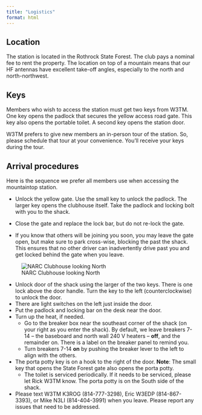 ```yaml
---
title: "Logistics"
format: html
---
```


## Location

The station is located in the Rothrock State Forest.
The club pays a nominal fee to rent the property.
The location on top of a mountain means that our HF antennas have excellent take-off angles, especially to the north and north-northwest.

## Keys

Members who wish to access the station must get two keys from W3TM.
One key opens the padlock that secures the yellow access road gate.
This key also opens the portable toilet.
A second key opens the station door.

W3TM prefers to give new members an in-person tour of the station.
So, please schedule that tour at your convenience.
You'll receive your keys during the tour.

## Arrival procedures

Here is the sequence we prefer all members use when accessing the mountaintop station.

- Unlock the yellow gate. Use the small key to unlock the padlock. The larger key opens the clubhouse itself. Take the padlock and locking bolt with you to the shack.
- Close the gate and replace the lock bar, but do not re-lock the gate.

- If you know that others will be joining you soon, you may leave the gate open, but make sure to park cross-wise, blocking the past the shack. This ensures that no other driver can inadvertently drive past you and get locked behind the gate when you leave.
  
![NARC Clubhouse looking North](include/img/clubhouse-looking-north.jpg)
  
- Unlock door of the shack using the larger of the two keys. 
There is one lock above the door handle. 
Turn the key to the left (counterclockwise) to unlock the door.
- There are light switches on the left just inside the door.
- Put the padlock and locking bar on the desk near the door.
- Turn up the heat, if needed. 
  - Go to the breaker box near the southeast corner of the shack (on your right as you enter the shack). 
By default, we leave breakers 7-14 -- the baseboard and north wall 240 V heaters -- **off**, and the remainder on. There is a label on the breaker panel to remind you.
  - Turn breakers 7-14 **on** by pushing the breaker lever to the left to align with the others.
- The porta potty key is on a hook to the right of the door. 
    **Note**: The small key that opens the State Forest gate also opens the porta potty.
    - The toilet is serviced periodically. If it needs to be serviced, please let Rick W3TM know. 
The porta potty is on the South side of the shack.
- Please text W3TM K3ROG (814-777-3298), Eric W3EDP (814-867-3393), or Mike N3LI (814-404-3991) when you leave. 
Please report any issues that need to be addressed.
